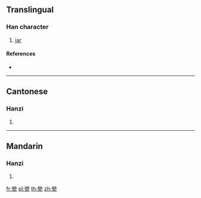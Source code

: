 {{character info/new}}
==Translingual==

===Han character===
{{Han char|rn=98|rad=瓦|as=10|sn=15|four=99717|canj=FFBMN|ids=⿱𤇾瓦}}

# [[jar]]

====References====
* {{Han ref|kx=0751.030|dkj=21564|dj=1159.040|hdz=21430.070|uh=7507|ud=29959|bh=E6AD|bd=59053}}

----

==Cantonese==

===Hanzi===
{{yue-hanzi|jyut=|y=aang1}}

# {{defn|lang=yue|sort=瓦10}}

----

==Mandarin==

===Hanzi===
{{cmn-hanzi|pin=[[yīng]] ([[ying1]])|wg=ying<sup>1</sup>}}

# {{defn|lang=cmn|sort=瓦10}}

[[fr:甇]]
[[pl:甇]]
[[th:甇]]
[[zh:甇]]